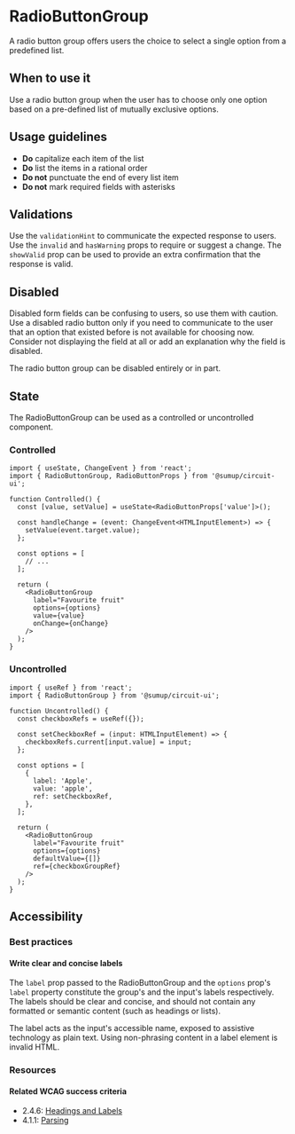 
<Meta of={Stories} />

# RadioButtonGroup

<Status variant="stable" />

A radio button group offers users the choice to select a single option from a predefined list.

<Story of={Stories.Base} />
<Props />

## When to use it

Use a radio button group when the user has to choose only one option based on a pre-defined list of mutually exclusive options.

## Usage guidelines

- **Do** capitalize each item of the list
- **Do** list the items in a rational order
- **Do not** punctuate the end of every list item
- **Do not** mark required fields with asterisks

## Validations

Use the `validationHint` to communicate the expected response to users. Use the `invalid` and `hasWarning` props to require or suggest a change. The `showValid` prop can be used to provide an extra confirmation that the response is valid.

<Story of={Stories.Validations} />

## Disabled

Disabled form fields can be confusing to users, so use them with caution. Use a disabled radio button only if you need to communicate to the user that an option that existed before is not available for choosing now. Consider not displaying the field at all or add an explanation why the field is disabled.

The radio button group can be disabled entirely or in part.

<Story of={Stories.Disabled} />

## State

The RadioButtonGroup can be used as a controlled or uncontrolled component.

### Controlled

```tsx
import { useState, ChangeEvent } from 'react';
import { RadioButtonGroup, RadioButtonProps } from '@sumup/circuit-ui';

function Controlled() {
  const [value, setValue] = useState<RadioButtonProps['value']>();

  const handleChange = (event: ChangeEvent<HTMLInputElement>) => {
    setValue(event.target.value);
  };

  const options = [
    // ...
  ];

  return (
    <RadioButtonGroup
      label="Favourite fruit"
      options={options}
      value={value}
      onChange={onChange}
    />
  );
}
```

### Uncontrolled

```tsx
import { useRef } from 'react';
import { RadioButtonGroup } from '@sumup/circuit-ui';

function Uncontrolled() {
  const checkboxRefs = useRef({});

  const setCheckboxRef = (input: HTMLInputElement) => {
    checkboxRefs.current[input.value] = input;
  };

  const options = [
    {
      label: 'Apple',
      value: 'apple',
      ref: setCheckboxRef,
    },
  ];

  return (
    <RadioButtonGroup
      label="Favourite fruit"
      options={options}
      defaultValue={[]}
      ref={checkboxGroupRef}
    />
  );
}
```

## Accessibility

### Best practices

#### Write clear and concise labels

The `label` prop passed to the RadioButtonGroup and the `options` prop's `label` property constitute the group's and the input's labels respectively. The labels should be clear and concise, and should not contain any formatted or semantic content (such as headings or lists).

The label acts as the input's accessible name, exposed to assistive technology as plain text. Using non-phrasing content in a label element is invalid HTML.

### Resources

#### Related WCAG success criteria

- 2.4.6: [Headings and Labels](https://www.w3.org/WAI/WCAG21/Understanding/headings-and-labels.html)
- 4.1.1: [Parsing](https://www.w3.org/WAI/WCAG21/Understanding/parsing)
